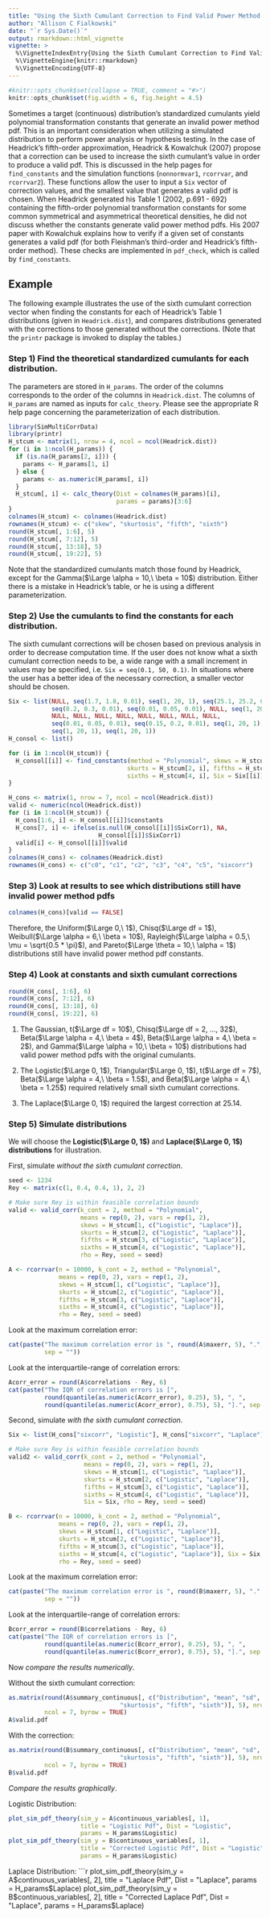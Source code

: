 ```yaml
---
title: "Using the Sixth Cumulant Correction to Find Valid Power Method Pdfs"
author: "Allison C Fialkowski"
date: "`r Sys.Date()`"
output: rmarkdown::html_vignette
vignette: >
  %\VignetteIndexEntry{Using the Sixth Cumulant Correction to Find Valid Power Method Pdfs}
  %\VignetteEngine{knitr::rmarkdown}
  %\VignetteEncoding{UTF-8}
---
```

```r
#knitr::opts_chunk$set(collapse = TRUE, comment = "#>")
knitr::opts_chunk$set(fig.width = 6, fig.height = 4.5) 
```

Sometimes a target (continuous) distribution's standardized cumulants yield polynomial transformation constants that generate an invalid power method pdf.  This is an important consideration when utilizing a simulated distribution to perform power analysis or hypothesis testing.  In the case of Headrick's fifth-order approximation, Headrick & Kowalchuk (2007) propose that a correction can be used to increase the sixth cumulant's value in order to produce a valid pdf.  This is discussed in the help pages for `find_constants` and the simulation functions (`nonnormvar1`, `rcorrvar`, and `rcorrvar2`).  These functions allow the user to input a `Six` vector of correction values, and the smallest value that generates a valid pdf is chosen.  When Headrick generated his Table 1 (2002, p.691 - 692) containing the fifth-order polynomial transformation constants for some common symmetrical and asymmetrical theoretical densities, he did not discuss whether the constants generate valid power method pdfs.  His 2007 paper with Kowalchuk explains how to verify if a given set of constants generates a valid pdf (for both Fleishman's third-order and Headrick's fifth-order method).  These checks are implemented in `pdf_check`, which is called by `find_constants`.

## Example
The following example illustrates the use of the sixth cumulant correction vector when finding the constants for each of Headrick's Table 1 distributions (given in `Headrick.dist`), and compares distributions generated with the corrections to those generated without the corrections.  (Note that the `printr` package is invoked to display the tables.)

### Step 1) Find the theoretical standardized cumulants for each distribution.
The parameters are stored in `H_params`.  The order of the columns corresponds to the order of the columns in `Headrick.dist`.  The columns of `H_params` are named as inputs for `calc_theory`.  Please see the appropriate R help page concerning the parameterization of each distribution.
```r
library(SimMultiCorrData)
library(printr)
H_stcum <- matrix(1, nrow = 4, ncol = ncol(Headrick.dist))
for (i in 1:ncol(H_params)) {
  if (is.na(H_params[2, i])) {
    params <- H_params[1, i]
  } else {
    params <- as.numeric(H_params[, i])
  }
  H_stcum[, i] <- calc_theory(Dist = colnames(H_params)[i], 
                              params = params)[3:6]
}
colnames(H_stcum) <- colnames(Headrick.dist)
rownames(H_stcum) <- c("skew", "skurtosis", "fifth", "sixth")
round(H_stcum[, 1:6], 5)
round(H_stcum[, 7:12], 5)
round(H_stcum[, 13:18], 5)
round(H_stcum[, 19:22], 5)
```

Note that the standardized cumulants match those found by Headrick, except for the Gamma($\Large \alpha = 10,\ \beta = 10$) distribution.  Either there is a mistake in Headrick's table, or he is using a different parameterization.

### Step 2) Use the cumulants to find the constants for each distribution.
The sixth cumulant corrections will be chosen based on previous analysis in order to decrease computation time.  If the user does not know what a sixth cumulant correction needs to be, a wide range with a small increment in values may be specified, i.e. `Six = seq(0.1, 50, 0.1)`.  In situations where the user has a better idea of the necessary correction, a smaller vector should be chosen.
```r
Six <- list(NULL, seq(1.7, 1.8, 0.01), seq(1, 20, 1), seq(25.1, 25.2, 0.01),
            seq(0.2, 0.3, 0.01), seq(0.01, 0.05, 0.01), NULL, seq(1, 20, 1), 
            NULL, NULL, NULL, NULL, NULL, NULL, NULL, NULL, 
            seq(0.01, 0.05, 0.01), seq(0.15, 0.2, 0.01), seq(1, 20, 1), NULL, 
            seq(1, 20, 1), seq(1, 20, 1))
H_consol <- list()

for (i in 1:ncol(H_stcum)) {
  H_consol[[i]] <- find_constants(method = "Polynomial", skews = H_stcum[1, i],
                                 skurts = H_stcum[2, i], fifths = H_stcum[3, i],
                                 sixths = H_stcum[4, i], Six = Six[[i]])
}

H_cons <- matrix(1, nrow = 7, ncol = ncol(Headrick.dist))
valid <- numeric(ncol(Headrick.dist))
for (i in 1:ncol(H_stcum)) {
  H_cons[1:6, i] <- H_consol[[i]]$constants
  H_cons[7, i] <- ifelse(is.null(H_consol[[i]]$SixCorr1), NA, 
                         H_consol[[i]]$SixCorr1)
  valid[i] <- H_consol[[i]]$valid
}
colnames(H_cons) <- colnames(Headrick.dist)
rownames(H_cons) <- c("c0", "c1", "c2", "c3", "c4", "c5", "sixcorr")
```

### Step 3) Look at results to see which distributions still have invalid power method pdfs
```r
colnames(H_cons)[valid == FALSE]
```
Therefore, the Uniform($\Large 0,\ 1$), Chisq($\Large df = 1$), Weibull($\Large \alpha = 6,\ \beta = 10$), Rayleigh($\Large \alpha = 0.5,\ \mu = \sqrt{0.5 * \pi}$), and Pareto($\Large \theta = 10,\ \alpha = 1$) distributions still have invalid power method pdf constants.

### Step 4) Look at constants and sixth cumulant corrections
```r
round(H_cons[, 1:6], 6)
round(H_cons[, 7:12], 6)
round(H_cons[, 13:18], 6)
round(H_cons[, 19:22], 6)
```

1. The Gaussian, t($\Large df = 10$), Chisq($\Large df = 2, ..., 32$), Beta($\Large \alpha = 4,\ \beta = 4$), Beta($\Large \alpha = 4,\ \beta = 2$), and Gamma($\Large \alpha = 10,\ \beta = 10$) distributions had valid power method pdfs with the original cumulants.

1. The Logistic($\Large 0, 1$), Triangular($\Large 0, 1$), t($\Large df = 7$), Beta($\Large \alpha = 4,\ \beta = 1.5$), and Beta($\Large \alpha = 4,\ \beta = 1.25$) required relatively small sixth cumulant corrections.

1. The Laplace($\Large 0, 1$) required the largest correction at 25.14.

### Step 5) Simulate distributions
We will choose the **Logistic($\Large 0, 1$)** and **Laplace($\Large 0, 1$) distributions** for illustration.

First, simulate *without the sixth cumulant correction*.
```r
seed <- 1234
Rey <- matrix(c(1, 0.4, 0.4, 1), 2, 2)

# Make sure Rey is within feasible correlation bounds
valid <- valid_corr(k_cont = 2, method = "Polynomial", 
                    means = rep(0, 2), vars = rep(1, 2), 
                    skews = H_stcum[1, c("Logistic", "Laplace")], 
                    skurts = H_stcum[2, c("Logistic", "Laplace")],
                    fifths = H_stcum[3, c("Logistic", "Laplace")], 
                    sixths = H_stcum[4, c("Logistic", "Laplace")], 
                    rho = Rey, seed = seed)

A <- rcorrvar(n = 10000, k_cont = 2, method = "Polynomial", 
              means = rep(0, 2), vars = rep(1, 2), 
              skews = H_stcum[1, c("Logistic", "Laplace")], 
              skurts = H_stcum[2, c("Logistic", "Laplace")], 
              fifths = H_stcum[3, c("Logistic", "Laplace")], 
              sixths = H_stcum[4, c("Logistic", "Laplace")], 
              rho = Rey, seed = seed)
```
Look at the maximum correlation error:
```r
cat(paste("The maximum correlation error is ", round(A$maxerr, 5), ".", 
          sep = ""))
```
Look at the interquartile-range of correlation errors:
```r
Acorr_error = round(A$correlations - Rey, 6)
cat(paste("The IQR of correlation errors is [", 
          round(quantile(as.numeric(Acorr_error), 0.25), 5), ", ",
          round(quantile(as.numeric(Acorr_error), 0.75), 5), "].", sep = ""))
```

Second, simulate *with the sixth cumulant correction*.
```r
Six <- list(H_cons["sixcorr", "Logistic"], H_cons["sixcorr", "Laplace"])

# Make sure Rey is within feasible correlation bounds
valid2 <- valid_corr(k_cont = 2, method = "Polynomial", 
                     means = rep(0, 2), vars = rep(1, 2), 
                     skews = H_stcum[1, c("Logistic", "Laplace")], 
                     skurts = H_stcum[2, c("Logistic", "Laplace")],
                     fifths = H_stcum[3, c("Logistic", "Laplace")], 
                     sixths = H_stcum[4, c("Logistic", "Laplace")], 
                     Six = Six, rho = Rey, seed = seed)

B <- rcorrvar(n = 10000, k_cont = 2, method = "Polynomial", 
              means = rep(0, 2), vars = rep(1, 2), 
              skews = H_stcum[1, c("Logistic", "Laplace")], 
              skurts = H_stcum[2, c("Logistic", "Laplace")], 
              fifths = H_stcum[3, c("Logistic", "Laplace")], 
              sixths = H_stcum[4, c("Logistic", "Laplace")], Six = Six, 
              rho = Rey, seed = seed)
```
Look at the maximum correlation error:
```r
cat(paste("The maximum correlation error is ", round(B$maxerr, 5), ".", 
          sep = ""))
```
Look at the interquartile-range of correlation errors:
```r
Bcorr_error = round(B$correlations - Rey, 6)
cat(paste("The IQR of correlation errors is [", 
          round(quantile(as.numeric(Bcorr_error), 0.25), 5), ", ",
          round(quantile(as.numeric(Bcorr_error), 0.75), 5), "].", sep = ""))
```

Now *compare the results numerically*.

Without the sixth cumulant correction:
```r
as.matrix(round(A$summary_continuous[, c("Distribution", "mean", "sd", "skew", 
                               "skurtosis", "fifth", "sixth")], 5), nrow = 2, 
          ncol = 7, byrow = TRUE)
A$valid.pdf
```

With the correction:
```R
as.matrix(round(B$summary_continuous[, c("Distribution", "mean", "sd", "skew", 
                               "skurtosis", "fifth", "sixth")], 5), nrow = 2,
          ncol = 7, byrow = TRUE)
B$valid.pdf
```

*Compare the results graphically*.   

Logistic Distribution:
```r
plot_sim_pdf_theory(sim_y = A$continuous_variables[, 1], 
                    title = "Logistic Pdf", Dist = "Logistic", 
                    params = H_params$Logistic)
plot_sim_pdf_theory(sim_y = B$continuous_variables[, 1], 
                    title = "Corrected Logistic Pdf", Dist = "Logistic", 
                    params = H_params$Logistic)
```

Laplace Distribution:
```r
plot_sim_pdf_theory(sim_y = A$continuous_variables[, 2], 
                    title = "Laplace Pdf", Dist = "Laplace", 
                    params = H_params$Laplace)
plot_sim_pdf_theory(sim_y = B$continuous_variables[, 2], 
                    title = "Corrected Laplace Pdf", Dist = "Laplace", 
                    params = H_params$Laplace)
